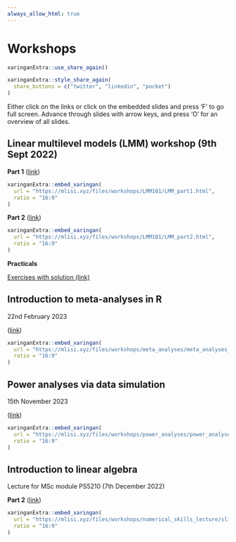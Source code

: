 ```yaml
--- 
always_allow_html: true
---
```


# Workshops  {#workshops}

```r
xaringanExtra::use_share_again()
```

```r
xaringanExtra::style_share_again(
  share_buttons = c("twitter", "linkedin", "pocket")
)
```

Either click on the links or click on the embedded slides and press 'F' to go full screen. Advance through slides with arrow keys, and press 'O' for an overview of all slides.


## Linear multilevel models (LMM) workshop (9th Sept 2022)



**Part 1** ([link](https://mlisi.xyz/files/workshops/LMM101/LMM_part1.html))

```r
xaringanExtra::embed_xaringan(
  url = "https://mlisi.xyz/files/workshops/LMM101/LMM_part1.html",
  ratio = "16:9"
)

```

**Part 2** ([link](https://mlisi.xyz/files/workshops/LMM101/LMM_part2.html))

```r
xaringanExtra::embed_xaringan(
  url = "https://mlisi.xyz/files/workshops/LMM101/LMM_part2.html",
  ratio = "16:9"
)
```

**Practicals**

[Exercises with solution (link)](https://mlisi.xyz/files/workshops/LMM101/exercises/exercises_questions.html)



## Introduction to meta-analyses in R

22nd February 2023

([link](https://mlisi.xyz/files/workshops/meta_analyses/meta_analyses_slides.html))


```r
xaringanExtra::embed_xaringan(
  url = "https://mlisi.xyz/files/workshops/meta_analyses/meta_analyses_slides.html",
  ratio = "16:9"
)
```


## Power analyses via data simulation

15th November 2023

([link](https://mlisi.xyz/files/workshops/power_analyses/power_analyses.html))


```r
xaringanExtra::embed_xaringan(
  url = "https://mlisi.xyz/files/workshops/power_analyses/power_analyses.html",
  ratio = "16:9"
)
```


## Introduction to linear algebra

Lecture for MSc module PS5210 (7th December 2022)

**Part 2** ([link](https://mlisi.xyz/files/workshops/numerical_skills_lecture/slides_numerical_skills_part2.html))

```r
xaringanExtra::embed_xaringan(
  url = "https://mlisi.xyz/files/workshops/numerical_skills_lecture/slides_numerical_skills_part2.html",
  ratio = "16:9"
)
```


